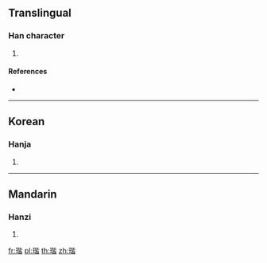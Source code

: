 {{character info/new}}
==Translingual==

===Han character===
{{Han char|rn=96|rad=玉|as=09|sn=13|four=11161|canj=MGPPA|ids=⿰𤣩皆}}

# {{defn|Han|sort=玉09}}

====References====
* {{Han ref|kx=0737.080|dkj=21110|dj=1148.110|hdz=21126.020|uh=744E|ud=29774|bh=DEBA|bd=57018}}

----

==Korean==

===Hanja===
{{ko-hanja|hangeul=해|eumhun=|rv=hae|mr=hae|y=hay}}

# {{defn|lang=ko|sort=玉09}}

----

==Mandarin==

===Hanzi===
{{cmn-hanzi|pin=[[jiē]] ([[jie1]])|wg=chieh<sup>1</sup>}}

# {{defn|lang=cmn|sort=玉09}}

[[fr:瑎]]
[[pl:瑎]]
[[th:瑎]]
[[zh:瑎]]